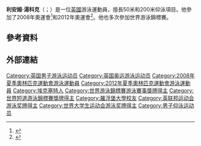 {{世大運獎牌記錄
|項目=游泳
|a1=2005
|b1=1
|c1=50公尺仰式
}}
'''利安姆·湯科克'''（{{lang-en|Liam Tancock}}；{{bd|1985年|5月7日||}}）是一位[[英國|英國]]游泳運動員，擅長50米和200米仰泳項目。他參加了2008年奧運會<ref name=swimmingbio>{{cite web|title=Liam Tancock|url=http://www.swimming.org/britishswimming/swimming/mens-profiles/liam-tancock/116/|publisher=Swimming.org|accessdate=7 June 2012|deadurl=yes|archiveurl=https://archive.is/20130415223313/http://www.swimming.org/britishswimming/swimming/mens-profiles/liam-tancock/116/|archivedate=2013年4月15日}}</ref>和2012年奧運會<ref>{{cite|title=London 2012: Tancock qualifies for Olympics with 100m win|url=http://www.bbc.co.uk/sport/0/swimming/17266652|accessdate=7 June 2012|newspaper=BBC Sport|date=5 March 2012|archive-date=2012-03-09|archive-url=https://web.archive.org/web/20120309110913/http://www.bbc.co.uk/sport/0/swimming/17266652|dead-url=no}}</ref>。他也多次參加世界游泳錦標賽。

== 參考資料 ==
{{Reflist}}

== 外部連結 ==
{{DEFAULTSORT:Tancock, Liam}}
[[Category:英国男子游泳运动员|Category:英国男子游泳运动员]]
[[Category:英国奥运游泳运动员|Category:英国奥运游泳运动员]]
[[Category:2008年夏季奧林匹克運動會游泳運動員|Category:2008年夏季奧林匹克運動會游泳運動員]]
[[Category:2012年夏季奧林匹克運動會游泳運動員|Category:2012年夏季奧林匹克運動會游泳運動員]]
[[Category:埃克塞特人|Category:埃克塞特人]]
[[Category:世界游泳錦標賽游泳賽事獎牌得主|Category:世界游泳錦標賽游泳賽事獎牌得主]]
[[Category:世界短道游泳錦標賽獎牌得主|Category:世界短道游泳錦標賽獎牌得主]]
[[Category:羅浮堡大學校友|Category:羅浮堡大學校友]]
[[Category:英联邦运动会游泳奖牌得主|Category:英联邦运动会游泳奖牌得主]]
[[Category:世界大学生运动会游泳奖牌得主|Category:世界大学生运动会游泳奖牌得主]]
[[Category:男子仰泳运动员|Category:男子仰泳运动员]]